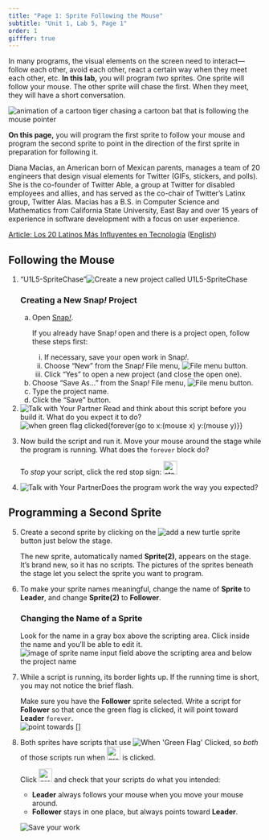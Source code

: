 ```yaml
---
title: "Page 1: Sprite Following the Mouse"
subtitle: "Unit 1, Lab 5, Page 1"
order: 1
gifffer: true
---
```


::: learn
<p>In many programs, the visual elements on the screen need to interact---follow each other, avoid each other, react a certain way when they meet each other, etc. <strong>In this lab,</strong> you will program <em>two</em> sprites. One sprite will follow your mouse. The other sprite will chase the first. When they meet, they will have a short conversation.</p>

<img title="animation of a cartoon tiger chasing a cartoon bat that is following the mouse pointer" alt="animation of a cartoon tiger chasing a cartoon bat that is following the mouse pointer" class="indent" data-gifffer="/img/1-introduction/leader-follower-animation.gif"/>

<p><strong>On this page,</strong> you will program the first sprite to follow your mouse and program the second sprite to point in the direction of the first sprite in preparation for following it.</p>
:::

::: atwork
<!--<img class="noshadow imageRight" height="200px" src="/img/atwork/Diana_Macias.jpg" alt="photo of Diana Macias" title="photo of Diana Macias" />-->

<p>Diana Macias, an American born of Mexican parents, manages a team of 20 engineers that design visual elements for Twitter (GIFs, stickers, and polls). She is the co-founder of Twitter Able, a group at Twitter for disabled employees and allies, and has served as the co-chair of Twitter's Latinx group, Twitter Alas. Macias has a B.S. in Computer Science and Mathematics from California State University, East Bay and over 15 years of experience in software development with a focus on user experience.</p>

<p><a href="https://www.lanacion.com.ar/tecnologia/los-20-latinos-mas-influyentes-en-tecnologia-de-2017-segun-cnet-nid2066888/" title="Article: Los 20 Latinos Más Influyentes en Tecnología" target="_blank">Article: Los 20 Latinos Más Influyentes en Tecnología</a> (<a href="https://www-lanacion-com-ar.translate.goog/tecnologia/los-20-latinos-mas-influyentes-en-tecnologia-de-2017-segun-cnet-nid2066888/?_x_tr_sl=es&_x_tr_tl=en&_x_tr_hl=en&_x_tr_pto=wapp" title="Article: The 20 most influential Latinos in technology" target="_blank">English</a>)</p>
:::

## Following the Mouse

::: {#first .forYouToDo}
<ol>

<li>

::: newProject
["U1L5-SpriteChase"]{.text}<img src="/img/icons/new-project-called.png" title="Create a new project called U1L5-SpriteChase" alt="Create a new project called U1L5-SpriteChase"/>
:::

::: narrower
### <strong>Creating a New Snap<em>!</em> Project</strong>

<ol style="list-style-type:lower-alpha">

<li>

Open <a href="https://snap.berkeley.edu/run" title="Snap!" target="_blank">Snap<em>!</em></a>.

::: endnote
If you already have Snap<em>!</em> open and there is a project open, follow these steps first:

<ol style="list-style-type:lower-roman">

<li>If necessary, save your open work in Snap<em>!</em>.</li>

<li>Choose "New" from the Snap<em>!</em> File menu, <img src="/img/1-introduction/file_button.png" title="File menu button" alt="File menu button"/>.</li>

<li>Click "Yes" to open a new project (and close the open one).</li>

</ol>
:::

</li>

<li>Choose "Save As..." from the Snap<em>!</em> File menu, <img src="/img/1-introduction/file_button.png" title="File menu button" alt="File menu button"/>.</li>

<li>Type the project name.</li>

<li>Click the "Save" button.</li>

</ol>
:::

</li>

<li><img src="/img/icons/talk-with-your-partner.png" title="Talk with Your Partner" alt="Talk with Your Partner" class="inline"/> Read and think about this script before you build it. What do you expect it to do?<br /> <img src="/img/1-introduction/follow-that-mouse.png" title="when green flag clicked{forever{go to x:(mouse x) y:(mouse y)}}" alt="when green flag clicked{forever{go to x:(mouse x) y:(mouse y)}}" class="indent"/></li>

<li>

Now build the script and run it. Move your mouse around the stage while the program is running. What does the <code>forever</code> block do?

::: endnote
To <em>stop</em> your script, click the red stop sign: <img src="/img/1-introduction/stop_button.png" title="stop button" alt="stop button" class="button" style="height:1.9em;"/>
:::

</li>

<li><img src="/img/icons/talk-with-your-partner-mini.png" title="Talk with Your Partner" alt="Talk with Your Partner" class="inline"/>Does the program work the way you expected?</li>

</ol>
:::

## Programming a Second Sprite

::: forYouToDo
<ol start="5">

<li>

Create a second sprite by clicking on the <img src="/img/1-introduction/add-a-new-turtle-sprite.png" title="add a new turtle sprite" alt="add a new turtle sprite"/> button just below the stage. <a name="newTurtle" class="anchor"> </a>

::: endnote
The new sprite, automatically named <strong>Sprite(2)</strong>, appears on the stage. It's brand new, so it has no scripts. The pictures of the sprites beneath the stage let you select the sprite you want to program.
:::

</li>

<li>

To make your sprite names meaningful, change the name of <strong>Sprite</strong> to <strong>Leader</strong>, and change <strong>Sprite(2)</strong> to <strong>Follower</strong>.

::: narrower
### <strong>Changing the Name of a Sprite</strong>

<p>Look for the name in a gray box above the scripting area. Click inside the name and you'll be able to edit it.<br /> <img src="/img/1-introduction/change-sprite-name.jpg" title="image of sprite name input field above the scripting area and below the project name" alt="image of sprite name input field above the scripting area and below the project name" class="indent"/></p>
:::

</li>

<li>

::: sidenoteBig
While a script is running, its border lights up. If the running time is short, you may not notice the brief flash.
:::

Make sure you have the <strong>Follower</strong> sprite selected. Write a script for <strong>Follower</strong> so that once the green flag is clicked, it will point toward <strong>Leader</strong> <code>forever</code>.<br /> <img src="/img/blocks/point-towards.png" title="point towards []" alt="point towards []" class="indent"/>

</li>

<li>

::: sidenoteBig
Both sprites have scripts that use <img src="/img/blocks/when-green-flag-clicked-full-size.png" title="When &apos;Green Flag&apos; Clicked" alt="When &apos;Green Flag&apos; Clicked" class="inline"/>, so <em>both</em> of those scripts run when <img src="/img/1-introduction/green-flag_button.png" title="green-flag button" alt="green-flag button" style="height:1.9em;"/> is clicked.
:::

Click <img src="/img/1-introduction/green-flag_button.png" title="green-flag button" alt="green-flag button" style="height:1.9em;"/> and check that your scripts do what you intended:

<ul>

<li><strong>Leader</strong> always follows your mouse when you move your mouse around.</li>

<li><strong>Follower</strong> stays in one place, but always points toward <strong>Leader</strong>.</li>

</ul>

</li>

<img src="/img/icons/save-now.png" title="Save your work" alt="Save your work" class="inline"/>

</ol>
:::

</body>

</html>
